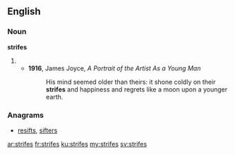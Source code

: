 ==English==

===Noun===
'''strifes'''

# {{plural of|strife}}
#*'''1916''', James Joyce, ''A Portrait of the Artist As a Young Man'' 
#*: His mind seemed older than theirs: it shone coldly on their '''strifes''' and happiness and regrets like a moon upon a younger earth.

===Anagrams===
* [[resifts#English|resifts]], [[sifters#English|sifters]]

[[ar:strifes]]
[[fr:strifes]]
[[ku:strifes]]
[[my:strifes]]
[[sv:strifes]]